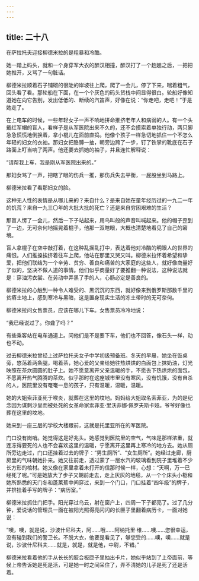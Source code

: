 ```yaml
---
---
---
```

title: 二十八
---



在萨拉托夫迎接柳德米拉的是粗暴和冷酷。

她一踏上码头，就和一个身穿军大衣的醉汉相撞，醉汉打了一个趔趄之后，一把把她推开，又骂了一句脏话。

柳德米拉顺着石子铺砌的很陡的岸坡往上爬，爬了一会儿，停了下来，喘着粗气，回头看了看。那轮船在下面，在一个个灰色的码头货栈中间显得很白。轮船好像知道她在向它告别，发出低低的、断续的汽笛声，好像在说：“你走吧，走吧！”于是她走了。

在上电车的时候，一些年轻女子一声不响地拼命推挤老年人和病弱的人。有一个头戴红军帽的盲人，看样子是从军医院出来不久的，还不会摸索着单独行动，两只脚急急慌慌地倒换着，拿小棍儿在面前直捣。他像个孩子一样急切地抓住一个不怎么年轻的妇女的衣袖。那妇女把胳膊一抽，朝旁边跨了一步，钉了铁掌的靴底在石子路面上叮当响了两声。他还要去抓她的袖子，并且连忙解释说：

“请帮我上车，我是刚从军医院出来的。”

那妇女骂了一声，把瞎了眼的伤兵一推，那伤兵失去平衡，一屁股坐到马路上。

柳德米拉看了看那妇女的脸。

这种无人性的表情是从哪儿来的？来自什么？是来自她在童年经历过的一九二一年的饥荒？来自一九三〇年的大批大批的死亡？还是来自穷困艰难的生活？

那盲人愣了一会儿，然后一下子站起来，用鸟叫般的声音叫喊起来。他的帽子歪到了一边，无可奈何地摇晃着棍子，他那一双瞎眼，大概也清楚地看见了自己的窘境。

盲人拿棍子在空中敲打着，在这种乱摇乱打中，表达着他对冷酷的明眼人的世界的痛恨。人们推搡挨挤着往车上爬，他站在那里又哭又叫。柳德米拉怀着希望和挚爱，把他们联结为一个辛劳、贫穷、善良和痛苦的大家庭的这些人，就好像商量好了似的，坚决不做人道的事情。他们似乎商量好了要推翻一种说法，这种说法就是：穿油污衣裳、在劳动中弄黑了手的人，心肠必定是善良的。

柳德米拉的心触到一种令人难受的、黑沉沉的东西，就好像来到俄罗斯那数千里的贫瘠土地上，感到寒冷与黑暗，这是置身现实生活的冻土带时的无可奈何。

柳德米拉问女售票员，应该在哪儿下车。女售票员冷冷地说：

“我已经说过了。你聋了吗？”

有些乘客站在电车通道上。问他们是不是要下车，他们也不回答，像石头一样，动也不动。

过去柳德米拉曾经上过萨拉托夫女子中学初级预备班。冬天的早晨，她坐在饭桌旁，悠荡着两条腿，喝着茶，她心爱的父亲给她往热烘烘的白面包上抹奶油，灯光映照在茶炊圆圆的肚子上。她不愿意离开父亲温暖的手，不愿丢下热烘烘的面包，不愿离开热气腾腾的茶炊。似乎那时在这座城市里没有寒风，没有饥饿，没有自杀的人，医院里没有奄奄一息的孩子，只有温暖，温暖，温暖。

她的大姐索菲亚死于喉炎，就葬在这里的坟地。妈妈给大姐取名索菲亚，为的是纪念因为谋刺沙皇而被处死的女革命家索菲亚·里沃菲娜·佩罗夫斯卡娅。爷爷好像也葬在这里的坟地。

她来到一座三层的学校大楼跟前，这就是托里亚所在的军医院。

门口没有岗哨。她觉得这是好兆头。她感觉到医院里的空气，气味是那样浓重，就连冻得要死的人也不会喜欢这里的温暖，宁愿离开这里再上寒冷的地方去。她从厕所旁边走过，门口还挂着过去的牌子：“男生厕所”、“女生厕所”。她经过走廊，厨房里的气味朝她扑来。她又往前走，透过蒙了一层水汽的玻璃看到院子里堆着不少长方形的棺材。她又像在家里拿着未打开的信那时候一样，心想：“天啊，万一已经死了呢。”可是她放大了步子又朝前走去，走上灰灰的地毯，从一个个床头小柜和她所熟悉的天门冬和蓬莱蕉中间穿过，来到一个门口，门口挂着“四年级”的牌子，并排挂着手写的牌子：“病历室。”

柳德米拉抓住门把手。阳光穿过乌云，射在窗户上，四周一下子都亮了。过了几分钟，爱说话的管理员一面在被阳光照得亮闪闪的长匣子里翻着病历卡，一面对她说：

“噢，噢，就是说，沙波什尼科夫，阿……哦……阿纳托里·维……噢……您很幸运，没有碰到我们的警卫长。不脱大衣，他要是看见了，够您受的……噢，噢……就是说，沙波什尼科夫……就是，就是，就是他，中尉，不错。”

柳德米拉看着他的手从长长的胶合板匣子里抽出卡片，她似乎站到了上帝面前，等候上帝告诉她是死是活，可是她一时之间呆住了，弄不清她的儿子是死了还是活着。